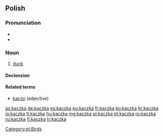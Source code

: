 ==Polish==

===Pronunciation===
* {{audio|Pl-kaczka.ogg|audio}}
* {{IPA|[ˈkat͡ʂka]|lang=pl}}

===Noun===
{{head|pl|noun|g=f}}

# [[duck]]

====Declension====
{{pl-decl-noun-ka|kacz}}

====Related terms====
* [[kaczy]] (adjective)

[[Category:pl:Birds]]

[[az:kaczka]]
[[de:kaczka]]
[[es:kaczka]]
[[eu:kaczka]]
[[fr:kaczka]]
[[ko:kaczka]]
[[hr:kaczka]]
[[io:kaczka]]
[[lt:kaczka]]
[[hu:kaczka]]
[[mg:kaczka]]
[[pl:kaczka]]
[[pt:kaczka]]
[[ro:kaczka]]
[[ru:kaczka]]
[[fi:kaczka]]
[[tr:kaczka]]
